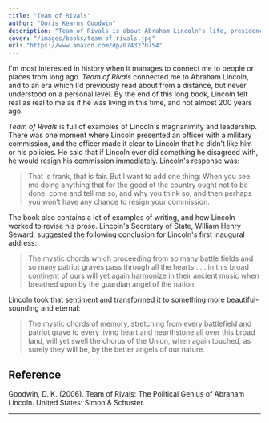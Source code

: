```yaml
---
title: "Team of Rivals"
author: "Doris Kearns Goodwin"
description: "Team of Rivals is about Abraham Lincoln's life, presidency, and leadership."
cover: "/images/books/team-of-rivals.jpg"
url: "https://www.amazon.com/dp/0743270754"
---
```


I'm most interested in history when it manages to connect me to people or places from long ago. _Team of Rivals_ connected me to Abraham Lincoln, and to an era which I'd previously read about from a distance, but never understood on a personal level. By the end of this long book, Lincoln felt real as real to me as if he was living in this time, and not almost 200 years ago.

_Team of Rivals_ is full of examples of Lincoln's magnanimity and leadership. There was one moment where Lincoln presented an officer with a military commission, and the officer made it clear to Lincoln that he didn't like him or his policies. He said that if Lincoln ever did something he disagreed with, he would resign his commission immediately. Lincoln's response was:

> That is frank, that is fair. But I want to add one thing: When you see me doing anything that for the good of the country ought not to be done, come and tell me so, and why you think so, and then perhaps you won’t have any chance to resign your commission.

The book also contains a lot of examples of writing, and how Lincoln worked to revise his prose. Lincoln's Secretary of State, William Henry Seward, suggested the following conclusion for Lincoln's first inaugural address:

> The mystic chords which proceeding from so many battle fields and so many patriot graves pass through all the hearts . . . in this broad continent of ours will yet again harmonize in their ancient music when breathed upon by the guardian angel of the nation.

Lincoln took that sentiment and transformed it to something more beautiful-sounding and eternal:

> The mystic chords of memory, stretching from every battlefield and patriot grave to every living heart and hearthstone all over this broad land, will yet swell the chorus of the Union, when again touched, as surely they will be, by the better angels of our nature.

<HrSection />

## Reference

Goodwin, D. K. (2006). Team of Rivals: The Political Genius of Abraham Lincoln. United States: Simon & Schuster.

---
